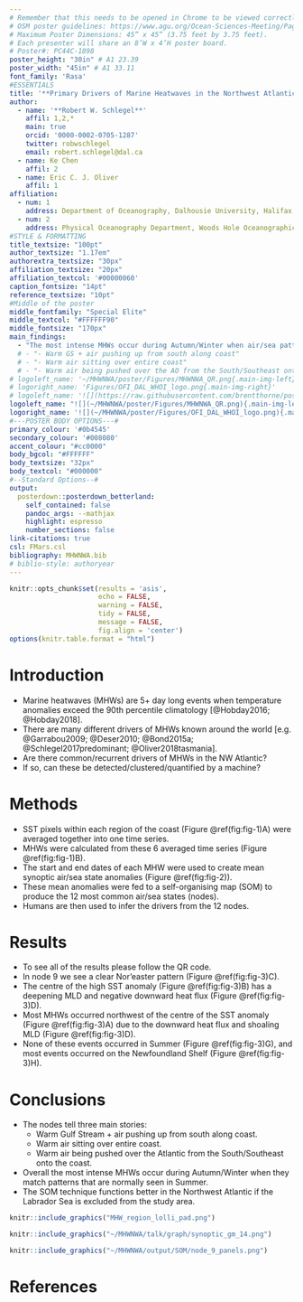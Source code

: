 ```yaml
---
# Remember that this needs to be opened in Chrome to be viewed correctly and when creating the PDF
# OSM poster guidelines: https://www.agu.org/Ocean-Sciences-Meeting/Pages/Presenter-Guidelines#1
# Maximum Poster Dimensions: 45” x 45” (3.75 feet by 3.75 feet). 
# Each presenter will share an 8’W x 4’H poster board.
# Poster#: PC44C-1898
poster_height: "30in" # A1 23.39
poster_width: "45in" # A1 33.11
font_family: 'Rasa'
#ESSENTIALS
title: '**Primary Drivers of Marine Heatwaves in the Northwest Atlantic**'
author:
  - name: '**Robert W. Schlegel**'
    affil: 1,2,*
    main: true
    orcid: '0000-0002-0705-1287'
    twitter: robwschlegel 
    email: robert.schlegel@dal.ca
  - name: Ke Chen
    affil: 2
  - name: Eric C. J. Oliver
    affil: 1
affiliation:
  - num: 1
    address: Department of Oceanography, Dalhousie University, Halifax, Nova Scotia, Canada
  - num: 2
    address: Physical Oceanography Department, Woods Hole Oceanographic Institution, Woods Hole, Massachusetts, USA
#STYLE & FORMATTING
title_textsize: "100pt"
author_textsize: "1.17em"
authorextra_textsize: "30px"
affiliation_textsize: "20px"
affiliation_textcol: '#00000060'
caption_fontsize: "14pt"
reference_textsize: "10pt"
#Middle of the poster
middle_fontfamily: "Special Elite"
middle_textcol: "#FFFFFF90"
middle_fontsize: "170px"
main_findings:
  - "The most intense MHWs occur during Autumn/Winter when air/sea patterns match those normally seen in Summer"
  # - "- Warm GS + air pushing up from south along coast"
  # - "- Warm air sitting over entire coast"
  # - "- Warm air being pushed over the AO from the South/Southeast onto the coast"
# logoleft_name: '~/MHWNWA/poster/Figures/MHWNWA_QR.png{.main-img-left}'
# logoright_name: 'Figures/OFI_DAL_WHOI_logo.png{.main-img-right}'
# logoleft_name: '![](https://raw.githubusercontent.com/brentthorne/posterdown/master/images/qr-code-black.png){.main-img-left}'
logoleft_name: "![](~/MHWNWA/poster/Figures/MHWNWA_QR.png){.main-img-left}"
logoright_name: '![](~/MHWNWA/poster/Figures/OFI_DAL_WHOI_logo.png){.main-img-right}'
#---POSTER BODY OPTIONS---#
primary_colour: '#0b4545'
secondary_colour: '#008080' 
accent_colour: "#cc0000"
body_bgcol: "#FFFFFF"
body_textsize: "32px"
body_textcol: "#000000"
#--Standard Options--#
output: 
  posterdown::posterdown_betterland:
    self_contained: false
    pandoc_args: --mathjax
    highlight: espresso
    number_sections: false
link-citations: true
csl: FMars.csl
bibliography: MHWNWA.bib
# biblio-style: authoryear
---
```


```r
knitr::opts_chunk$set(results = 'asis',
                      echo = FALSE,
                      warning = FALSE,
                      tidy = FALSE,
                      message = FALSE,
                      fig.align = 'center')
options(knitr.table.format = "html") 
```

# Introduction

- Marine heatwaves (MHWs) are 5+ day long events when temperature anomalies exceed the 90th percentile climatology [@Hobday2016; @Hobday2018].  
- There are many different drivers of MHWs known around the world [e.g. @Garrabou2009; @Deser2010; @Bond2015a; @Schlegel2017predominant; @Oliver2018tasmania].  
- Are there common/recurrent drivers of MHWs in the NW Atlantic?  
- If so, can these be detected/clustered/quantified by a machine?  

# Methods

- SST pixels within each region of the coast (Figure \@ref(fig:fig-1)A) were averaged together into one time series.  
- MHWs were calculated from these 6 averaged time series (Figure \@ref(fig:fig-1)B).  
- The start and end dates of each MHW were used to create mean synoptic air/sea state anomalies (Figure \@ref(fig:fig-2)).  
- These mean anomalies were fed to a self-organising map (SOM) to produce the 12 most common air/sea states (nodes). 
- Humans are then used to infer the drivers from the 12 nodes.

# Results

<!-- - Figure \@ref(fig:fig-3) shows the results from node 9 of the SOM.   -->
- To see all of the results please follow the QR code.  
- In node 9 we see a clear Nor'easter pattern (Figure \@ref(fig:fig-3)C).  
- The centre of the high SST anomaly (Figure \@ref(fig:fig-3)B) has a deepening MLD and negative downward heat flux (Figure \@ref(fig:fig-3)D).  
- Most MHWs occurred northwest of the centre of the SST anomaly (Figure \@ref(fig:fig-3)A) due to the downward heat flux and shoaling MLD (Figure \@ref(fig:fig-3)D). 
- None of these events occurred in Summer (Figure \@ref(fig:fig-3)G), and most events occurred on the Newfoundland Shelf (Figure \@ref(fig:fig-3)H).  

# Conclusions

- The nodes tell three main stories:
  - Warm Gulf Stream + air pushing up from south along coast.
  - Warm air sitting over entire coast.
  - Warm air being pushed over the Atlantic from the South/Southeast onto the coast.
- Overall the most intense MHWs occur during Autumn/Winter when they match patterns that are normally seen in Summer.
- The SOM technique functions better in the Northwest Atlantic if the Labrador Sea is excluded from the study area.

<!--   - This is important to note as it supports the argument that this methodology is limited in scale.   -->
<!--   - It is likely that this SOM technique will not work on scales larger than one meso-scale feature at a time.   -->

<!-- # Future work -->

<!-- Extend the methodology seen here into the third and fourth dimensions of the data.   -->
<!-- Run this same analysis 1, 2, 3, etc. months prior to the MHWs to see how well it detects patterns.   -->
<!-- Test these drivers (node synoptic states) as predictors for events in different data products.   -->
<!-- Rank the drivers by their predictive accuracy.   -->
<!-- Create operational prediction data layer for public use/consumption.   -->

```r
knitr::include_graphics("MHW_region_lolli_pad.png")
```

```r
knitr::include_graphics("~/MHWNWA/talk/graph/synoptic_gm_14.png")
```

```r
knitr::include_graphics("~/MHWNWA/output/SOM/node_9_panels.png")
```

# References
